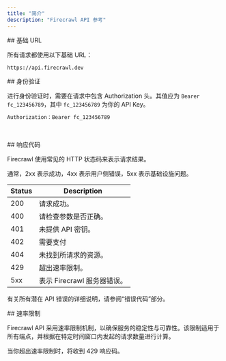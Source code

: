 ```yaml
---
title: "简介"
description: "Firecrawl API 参考"
---
```


<div id="base-url">
  ## 基础 URL
</div>

所有请求都使用以下基础 URL：

```bash
https://api.firecrawl.dev 
```


<div id="authentication">
  ## 身份验证
</div>

进行身份验证时，需要在请求中包含 Authorization 头。其值应为 `Bearer fc_123456789`，其中 `fc_123456789` 为你的 API Key。

```bash
Authorization：Bearer fc_123456789
```

​


<div id="response-codes">
  ## 响应代码
</div>

Firecrawl 使用常见的 HTTP 状态码来表示请求结果。

通常，2xx 表示成功，4xx 表示用户侧错误，5xx 表示基础设施问题。

Status | Description
--- | ---
200 | 请求成功。
400 | 请检查参数是否正确。
401 | 未提供 API 密钥。
402 | 需要支付
404 | 未找到所请求的资源。
429 | 超出速率限制。
5xx | 表示 Firecrawl 服务器错误。

有关所有潜在 API 错误的详细说明，请参阅“错误代码”部分。

<div id="rate-limit">
  ## 速率限制
</div>

Firecrawl API 采用速率限制机制，以确保服务的稳定性与可靠性。该限制适用于所有端点，并根据在特定时间窗口内发起的请求数量进行计算。

当你超出速率限制时，将收到 429 响应码。